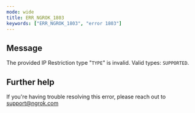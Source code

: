```yaml
---
mode: wide
title: ERR_NGROK_1803
keywords: ["ERR_NGROK_1803", "error 1803"]
---
```


## Message

The provided IP Restriction type "`TYPE`" is invalid. Valid types: `SUPPORTED`.

## Further help

If you're having trouble resolving this error, please reach out to [support@ngrok.com](mailto:support@ngrok.com?subject=Help%20with%20ERR_NGROK_1803)
